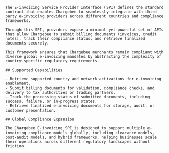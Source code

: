     The E-invoicing Service Provider Interface (SPI) defines the standard contract that enables Chargebee to seamlessly integrate with third-party e-invoicing providers across different countries and compliance frameworks.
    
    Through this SPI, providers expose a minimal yet powerful set of APIs that allow Chargebee to submit billing documents (invoices, credit notes), track their compliance status, and retrieve finalized documents securely.
    
    This framework ensures that Chargebee merchants remain compliant with diverse global e-invoicing mandates by abstracting the complexity of country-specific regulatory requirements.
    
    ## Supported Capabilities
    
    - Retrieve supported country and network activations for e-invoicing enablement.
    - Submit billing documents for validation, compliance checks, and delivery to tax authorities or trading partners.
    - Track the processing status of submitted documents, including success, failure, or in-progress states.
    - Retrieve finalized e-invoicing documents for storage, audit, or customer presentation.
    
    ## Global Compliance Expansion
    
    The Chargebee E-invoicing SPI is designed to support multiple e-invoicing compliance models globally, including clearance models, post-audit models, and hybrid frameworks, helping businesses scale their operations across different regulatory landscapes without friction.
